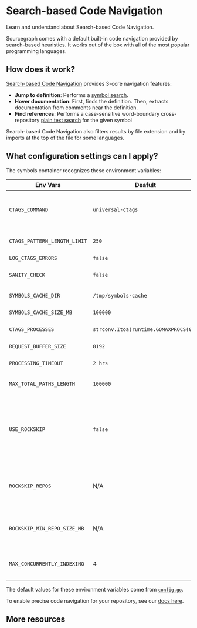 # Search-based Code Navigation

<p className="subtitle">Learn and understand about Search-based Code Navigation.</p>

Sourcegraph comes with a default built-in code navigation provided by search-based heuristics. It works out of the box with all of the most popular programming languages.

## How does it work?

[Search-based Code Navigation](https://github.com/sourcegraph/sourcegraph-basic-code-intel) provides 3-core navigation features:

- **Jump to definition**: Performs a [symbol search](/code-search/features#symbol-search).
- **Hover documentation**: First, finds the definition. Then, extracts documentation from comments near the definition.
- **Find references**: Performs a case-sensitive word-boundary cross-repository [plain text search](/code-search/features#powerful-flexible-queries) for the given symbol

Search-based Code Navigation also filters results by file extension and by imports at the top of the file for some languages.

## What configuration settings can I apply?

The symbols container recognizes these environment variables:

|         **Env Vars**         |              **Deafult**              |                                            **Details**                                            |
| ---------------------------- | ------------------------------------- | ------------------------------------------------------------------------------------------------- |
| `CTAGS_COMMAND`              | `universal-ctags`                     | Ctags command (should point to universal-ctags executable compiled with JSON and seccomp support) |
| `CTAGS_PATTERN_LENGTH_LIMIT` | `250`                                 | The maximum length of the patterns output by ctags                                                |
| `LOG_CTAGS_ERRORS`           | `false`                               | Log ctags errors                                                                                  |
| `SANITY_CHECK`               | `false`                               | Check that go-sqlite3 works then exit 0 if it's ok or 1 if not                                    |
| `SYMBOLS_CACHE_DIR`          | `/tmp/symbols-cache`                  | Directory in which to store cached symbols                                                        |
| `SYMBOLS_CACHE_SIZE_MB`      | `100000`                              | Maximum size of the disk cache (in megabytes)                                                     |
| `CTAGS_PROCESSES`            | `strconv.Itoa(runtime.GOMAXPROCS(0))` | Number of concurrent parser processes to run                                                      |
| `REQUEST_BUFFER_SIZE`        | `8192`                                | Maximum size of buffered parser request channel                                                   |
| `PROCESSING_TIMEOUT`         | `2 hrs`                               | Maximum time to spend processing a repository                                                     |
| `MAX_TOTAL_PATHS_LENGTH`     | `100000`                              | Maximum sum of lengths of all paths in a single call to git archive                               |
| `USE_ROCKSKIP`     | `false`                              | Enables [Rockskip](/code_navigation/explanations/rockskip) for fast symbol searches and search-based code navigation on repositories specified in `ROCKSKIP_REPOS`, or respositories over `ROCKSKIP_MIN_REPO_SIZE_MB` in size                               |
| `ROCKSKIP_REPOS`     | N/A                              | In combination with `USE_ROCKSKIP=true` this specifies a comma-separated list of repositories to index using [Rockskip](/code_navigation/explanations/rockskip)                              |
| `ROCKSKIP_MIN_REPO_SIZE_MB`     | N/A                              | In combination with `USE_ROCKSKIP=true` all repos that are at least this big will be indexed using Rockskip                              |
| `MAX_CONCURRENTLY_INDEXING`     | 4                              | Maximum number of repositories being indexed at a time by [Rockskip](/code_navigation/explanations/rockskip) (also limits ctags processes)                              |

The default values for these environment variables come from [`config.go`](https://github.com/sourcegraph/sourcegraph/blob/eea895ae1a8acef08370a5cc6f24bdc7c66cb4ed/cmd/symbols/config.go#L42-L59).

<Callout type="tip">To enable precise code navigation for your repository, see our [docs here](/code_navigation/how-to/).</Callout>

## More resources

<LinkCards>
    <LinkCard href="/code-search/code-navigation/rockskip" imgSrc="https://sourcegraph.com/.assets/img/sourcegraph-mark.svg" imgAlt="Rockskip" title="Rockskip: Symbol sidebar and search navigation" description="Enhances symbol sidebar and search-based code navigation experience in large monorepos." />
</LinkCards>
